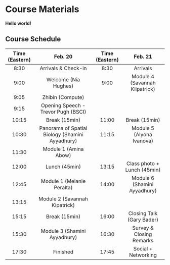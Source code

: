 # Course Materials

**Hello world!**

## Course Schedule

| Time (Eastern) |                     Feb. 20                     | Time (Eastern) |              Feb. 21             |
|:--------------:|:-----------------------------------------------:|:--------------:|:--------------------------------:|
|      8:30      |               Arrivals & Check-in               |      8:30      |             Arrivals             |
|      9:00      |               Welcome (Nia Hughes)              |      9:00      |  Module 4 (Savannah Kilpatrick)  |
|      9:05      |                 Zhibin (Compute)                |                |                                  |
|      9:15      |       Opening Speech - Trevor Pugh (BSCI)       |                |                                  |
|      10:15     |                  Break (15min)                  |      11:00     |           Break (15min)          |
|      10:30     | Panorama of Spatial Biology (Shamini Ayyadhury) |      11:15     |     Module 5 (Alyona Ivanova)    |
|      11:30     |              Module 1 (Amina Abow)              |                |                                  |
|      12:00     |                  Lunch (45min)                  |      13:15     |    Class photo + Lunch (45min)   |
|      12:45     |            Module 1 (Melanie Peralta)           |      14:00     |   Module 6 (Shamini Ayyadhury)   |
|      13:15     |          Module 2 (Savannah Kipatrick)          |                |                                  |
|      15:15     |                  Break (15min)                  |      16:00     |     Closing Talk (Gary Bader)    |
|      15:30     |           Module 3 (Shamini Ayyadhury)          |      16:30     |     Survey & Closing Remarks     |
|      17:30     |                     Finished                    |      17:45     |        Social + Networking       |
